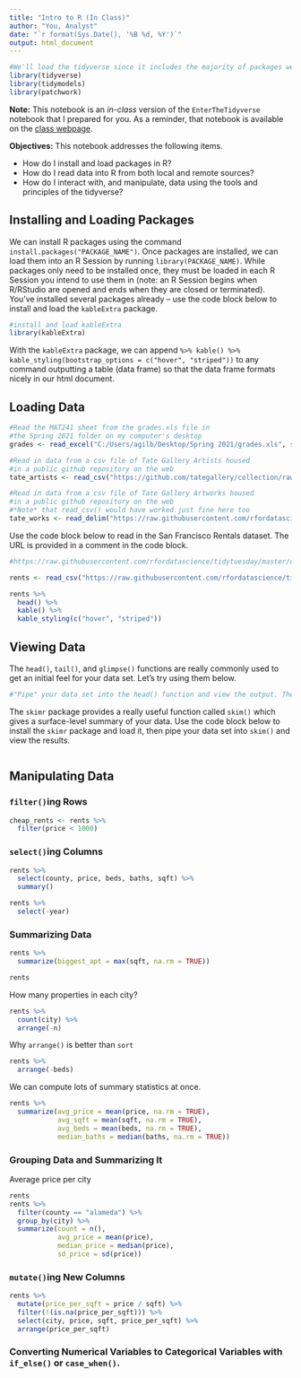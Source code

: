 ```yaml
---
title: "Intro to R (In Class)"
author: "You, Analyst"
date: "`r format(Sys.Date(), '%B %d, %Y')`"
output: html_document
---
```


```r
#We'll load the tidyverse since it includes the majority of packages we'll want
library(tidyverse)
library(tidymodels)
library(patchwork)
```

**Note:** This notebook is an *in-class* version of the `EnterTheTidyverse` notebook that I prepared for you. As a reminder, that notebook is available on the [class webpage](https://agmath.github.io/RegressionCourse.html).

**Objectives:** This notebook addresses the following items.

+ How do I install and load packages in R?
+ How do I read data into R from both local and remote sources?
+ How do I interact with, and manipulate, data using the tools and principles of the tidyverse?

## Installing and Loading Packages

We can install R packages using the command `install.packages("PACKAGE_NAME")`. Once packages are installed, we can load them into an R Session by running `library(PACKAGE_NAME)`. While packages only need to be installed once, they must be loaded in each R Session you intend to use them in (note: an R Session begins when R/RStudio are opened and ends when they are closed or terminated). You've installed several packages already -- use the code block below to install and load the `kableExtra` package.

```r
#install and load kableExtra
library(kableExtra)
```

With the `kableExtra` package, we can append `%>% kable() %>% kable_styling(bootstrap_options = c("hover", "striped"))` to any command outputting a table (data frame) so that the data frame formats nicely in our html document. 

## Loading Data

```r
#Read the MAT241 sheet from the grades.xls file in 
#the Spring 2021 folder on my computer's desktop
grades <- read_excel("C:/Users/agilb/Desktop/Spring 2021/grades.xls", sheet = "MAT241")

#Read in data from a csv file of Tate Gallery Artists housed 
#in a public github repository on the web
tate_artists <- read_csv("https://github.com/tategallery/collection/raw/master/artist_data.csv")

#Read in data from a csv file of Tate Gallery Artworks housed
#in a public github repository on the web
#*Note* that read_csv() would have worked just fine here too
tate_works <- read_delim("https://raw.githubusercontent.com/rfordatascience/tidytuesday/master/data/2021/2021-01-12/artwork.csv", delim = ",")
```

Use the code block below to read in the San Francisco Rentals dataset. The URL is provided in a comment in the code block.

```r
#https://raw.githubusercontent.com/rfordatascience/tidytuesday/master/data/2022/2022-07-05/rent.csv

rents <- read_csv("https://raw.githubusercontent.com/rfordatascience/tidytuesday/master/data/2022/2022-07-05/rent.csv")

rents %>% 
  head() %>%
  kable() %>%
  kable_styling(c("hover", "striped"))
```

## Viewing Data

The `head()`, `tail()`, and `glimpse()` functions are really commonly used to get an initial feel for your data set. Let's try using them below.

```r
#"Pipe" your data set into the head() function and view the output. Then pipe your data set into tail() and glimpse() as well. What do the outputs "mean"?

```

The `skimr` package provides a really useful function called `skim()` which gives a surface-level summary of your data. Use the code block below to install the `skimr` package and load it, then pipe your data set into `skim()` and view the results.

```r

```

## Manipulating Data


### `filter()`ing Rows

```r
cheap_rents <- rents %>%
  filter(price < 1000)
```

### `select()`ing Columns

```r
rents %>%
  select(county, price, beds, baths, sqft) %>%
  summary()

rents %>%
  select(-year)
```

### Summarizing Data

```r
rents %>%
  summarize(biggest_apt = max(sqft, na.rm = TRUE))

rents
```
How many properties in each city?

```r
rents %>%
  count(city) %>%
  arrange(-n)
```

Why `arrange()` is better than `sort`

```r
rents %>%
  arrange(-beds)
```

We can compute lots of summary statistics at once.

```r
rents %>%
  summarize(avg_price = mean(price, na.rm = TRUE),
            avg_sqft = mean(sqft, na.rm = TRUE),
            avg_beds = mean(beds, na.rm = TRUE),
            median_baths = median(baths, na.rm = TRUE))
```

### Grouping Data and Summarizing It

Average price per city

```r
rents
rents %>%
  filter(county == "alameda") %>%
  group_by(city) %>%
  summarize(count = n(),
            avg_price = mean(price),
            median_price = median(price),
            sd_price = sd(price))
```


### `mutate()`ing New Columns

```r
rents %>%
  mutate(price_per_sqft = price / sqft) %>%
  filter(!(is.na(price_per_sqft))) %>%
  select(city, price, sqft, price_per_sqft) %>%
  arrange(price_per_sqft)
```


### Converting Numerical Variables to Categorical Variables with `if_else()` or `case_when()`.



